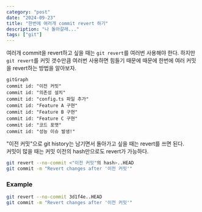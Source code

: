 ```yaml
---
category: "post"
date: "2024-09-23"
title: "한번에 여러개 commit revert 하기"
description: "나 돌아갈래..."
tags: ["git"]
---
```


여러개 commit을 revert하고 싶을 때는 `git revert`를 여러번 사용해야 한다.
하지만 `git revert`를 커밋 갯수만큼 여러번 사용하면 힘들기 때문에 때문에 한번에 여러 커밋을 revert하는 방법을 알아보자.

```
gitGraph
commit id: "이전 커밋"
commit id: "의존성 설치"
commit id: "config.ts 파일 추가"
commit id: "Feature A 구현"
commit id: "Feature B 구현"
commit id: "Feature C 구현"
commit id: "코드 포맷"
commit id: "성능 이슈 발생!"
```

"이전 커밋"으로 git history는 남기면서 돌아가고 싶을 때는 revert를 쓰면 된다.<br/>
커밋이 많을 때는 커밋 이전의 hash만으로도 revert가 가능하다.

```bash title="terminal"
git revert --no-commit <"이전 커밋"의 hash>..HEAD
git commit -m "Revert changes after '이전 커밋'"
```

### Example
```bash title="terminal"
git revert --no-commit 3d1f4e..HEAD
git commit -m "Revert changes after '이전 커밋'"
```

